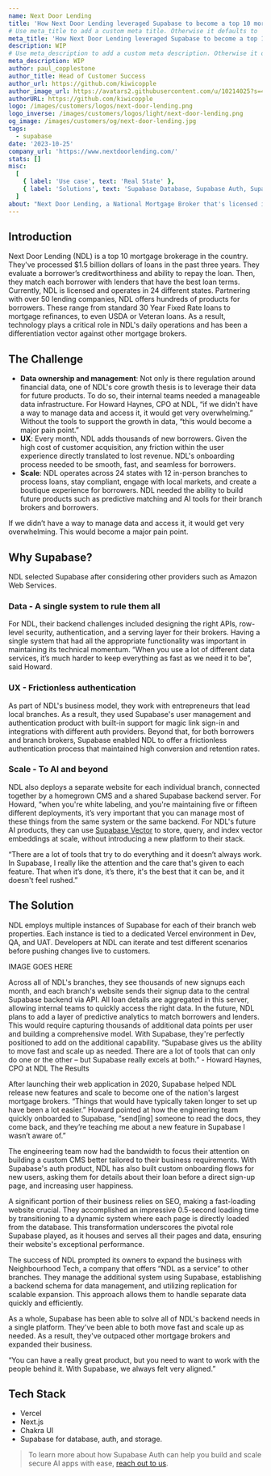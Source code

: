 ```yaml
---
name: Next Door Lending
title: 'How Next Door Lending leveraged Supabase to become a top 10 mortgage broker'
# Use meta_title to add a custom meta title. Otherwise it defaults to '{name} | Supabase Customer Stories':
meta_title: 'How Next Door Lending leveraged Supabase to become a top 10 mortgage broker'
description: WIP
# Use meta_description to add a custom meta description. Otherwise it defaults to {description}:
meta_description: WIP
author: paul_copplestone
author_title: Head of Customer Success
author_url: https://github.com/kiwicopple
author_image_url: https://avatars2.githubusercontent.com/u/10214025?s=400&u=c6775be2ae667e2acae3ccd347fed62bb3f5b3e7&v=4
authorURL: https://github.com/kiwicopple
logo: /images/customers/logos/next-door-lending.png
logo_inverse: /images/customers/logos/light/next-door-lending.png
og_image: /images/customers/og/next-door-lending.jpg
tags:
  - supabase
date: '2023-10-25'
company_url: 'https://www.nextdoorlending.com/'
stats: []
misc:
  [
    { label: 'Use case', text: 'Real State' },
    { label: 'Solutions', text: 'Supabase Database, Supabase Auth, Supabase Storage' },
  ]
about: "Next Door Lending, a National Mortgage Broker that's licensed in 24 states, needed a solution that could support secure data management, a frictionless user experience, and future AI products."
---
```


## Introduction

Next Door Lending (NDL) is a top 10 mortgage brokerage in the country. They've processed $1.5 billion dollars of loans in the past three years. They evaluate a borrower’s creditworthiness and ability to repay the loan. Then, they match each borrower with lenders that have the best loan terms. Currently, NDL is licensed and operates in 24 different states.
Partnering with over 50 lending companies, NDL offers hundreds of products for borrowers. These range from standard 30 Year Fixed Rate loans to mortgage refinances, to even USDA or Veteran loans. As a result, technology plays a critical role in NDL's daily operations and has been a differentiation vector against other mortgage brokers.

## The Challenge

- **Data ownership and management**: Not only is there regulation around financial data, one of NDL's core growth thesis is to leverage their data for future products. To do so, their internal teams needed a manageable data infrastructure. For Howard Haynes, CPO at NDL, “if we didn't have a way to manage data and access it, it would get very overwhelming.” Without the tools to support the growth in data, “this would become a major pain point.”
- **UX**: Every month, NDL adds thousands of new borrowers. Given the high cost of customer acquisition, any friction within the user experience directly translated to lost revenue. NDL's onboarding process needed to be smooth, fast, and seamless for borrowers.
- **Scale**: NDL operates across 24 states with 12 in-person branches to process loans, stay compliant, engage with local markets, and create a boutique experience for borrowers. NDL needed the ability to build future products such as predictive matching and AI tools for their branch brokers and borrowers.

<Quote img="howard-haynes.jpg" caption="Howard Haynes, CPO at NDL">
  If we didn’t have a way to manage data and access it, it would get very overwhelming. This would
  become a major pain point.
</Quote>

## Why Supabase?

NDL selected Supabase after considering other providers such as Amazon Web Services.

### Data - A single system to rule them all

For NDL, their backend challenges included designing the right APIs, row-level security, authentication, and a serving layer for their brokers. Having a single system that had all the appropriate functionality was important in maintaining its technical momentum. “When you use a lot of different data services, it’s much harder to keep everything as fast as we need it to be”, said Howard.

### UX - Frictionless authentication

As part of NDL's business model, they work with entrepreneurs that lead local branches. As a result, they used Supabase's user management and authentication product with built-in support for magic link sign-in and integrations with different auth providers. Beyond that, for both borrowers and branch brokers, Supabase enabled NDL to offer a frictionless authentication process that maintained high conversion and retention rates.

### Scale - To AI and beyond

NDL also deploys a separate website for each individual branch, connected together by a homegrown CMS and a shared Supabase backend server. For Howard, “when you're white labeling, and you're maintaining five or fifteen different deployments, it’s very important that you can manage most of these things from the same system or the same backend. For NDL's future AI products, they can use [Supabase Vector](https://supabase.com/vector) to store, query, and index vector embeddings at scale, without introducing a new platform to their stack.

<Quote img="howard-haynes.jpg" caption="Howard Haynes, CPO at NDL">
  “There are a lot of tools that try to do everything and it doesn’t always work. In Supabase, I
  really like the attention and the care that's given to each feature. That when it’s done, it’s
  there, it's the best that it can be, and it doesn't feel rushed.”
</Quote>

## The Solution

NDL employs multiple instances of Supabase for each of their branch web properties. Each instance is tied to a dedicated Vercel environment in Dev, QA, and UAT. Developers at NDL can iterate and test different scenarios before pushing changes live to customers.

IMAGE GOES HERE

Across all of NDL's branches, they see thousands of new signups each month, and each branch's website sends their signup data to the central Supabase backend via API. All loan details are aggregated in this server, allowing internal teams to quickly access the right data.
In the future, NDL plans to add a layer of predictive analytics to match borrowers and lenders. This would require capturing thousands of additional data points per user and building a comprehensive model. With Supabase, they're perfectly positioned to add on the additional capability.
“Supabase gives us the ability to move fast and scale up as needed. There are a lot of tools that can only do one or the other – but Supabase really excels at both.” - Howard Haynes, CPO at NDL
The Results

After launching their web application in 2020, Supabase helped NDL release new features and scale to become one of the nation's largest mortgage brokers. “Things that would have typically taken longer to set up have been a lot easier.” Howard pointed at how the engineering team quickly onboarded to Supabase, “send[ing] someone to read the docs, they come back, and they’re teaching me about a new feature in Supabase I wasn’t aware of.”

The engineering team now had the bandwidth to focus their attention on building a custom CMS better tailored to their business requirements. With Supabase's auth product, NDL has also built custom onboarding flows for new users, asking them for details about their loan before a direct sign-up page, and increasing user happiness.

A significant portion of their business relies on SEO, making a fast-loading website crucial. They accomplished an impressive 0.5-second loading time by transitioning to a dynamic system where each page is directly loaded from the database. This transformation underscores the pivotal role Supabase played, as it houses and serves all their pages and data, ensuring their website's exceptional performance.

The success of NDL prompted its owners to expand the business with Neighbourhood Tech, a company that offers “NDL as a service” to other branches. They manage the additional system using Supabase, establishing a backend schema for data management, and utilizing replication for scalable expansion. This approach allows them to handle separate data quickly and efficiently.

As a whole, Supabase has been able to solve all of NDL's backend needs in a single platform. They've been able to both move fast and scale up as needed. As a result, they've outpaced other mortgage brokers and expanded their business.

<Quote img="howard-haynes.jpg" caption="Howard Haynes, CPO at NDL">
  “You can have a really great product, but you need to want to work with the people behind it. With
  Supabase, we always felt very aligned.”
</Quote>

## Tech Stack

- Vercel
- Next.js
- Chakra UI
- Supabase for database, auth, and storage.

> To learn more about how Supabase Auth can help you build and scale secure AI apps with ease, [reach out to us](https://forms.supabase.com/enterprise).
